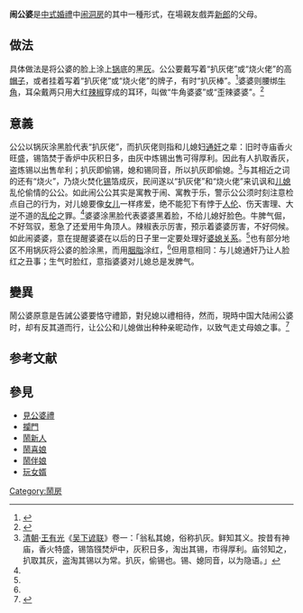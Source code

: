'''闹公婆'''是[[中式婚禮|中式婚禮]]中[[闹洞房|闹洞房]]的其中一種形式，在場親友戲弄[[新郎|新郎]]的父母。
==做法==
具体做法是将公婆的脸上涂上[[锅|锅]]底的黑[[灰|灰]]。公公要戴写着“扒灰佬”或“烧火佬”的高[[帽子|帽子]]，或者挂着写着“扒灰佬”或“烧火佬”的牌子，有时“扒灰棒”。<ref name=hjxsmjxsrsly>{{cite web| url=http://www.blwhw.com/show.aspx?id=6784de15-5eee-49ba-96eb-44c7070829af| title=婚嫁习俗（民间习俗—人生礼俗）| access-date=2015年6月6日| archive-url=https://web.archive.org/web/20180409233552/http://www.blwhw.com/show.aspx?id=6784de15-5eee-49ba-96eb-44c7070829af| archive-date=2018年4月9日| dead-url=yes}}</ref>婆婆则腰绑[[牛角|牛角]]，耳朵戴两只用大红[[辣椒|辣椒]]穿成的耳环，叫做“牛角婆婆”或“歪辣婆婆”。<ref name=qhjhxsynxljqhctjhxs>{{cite web | url=http://www.wed114.cn/baike/jiehunxisu/2016060219743_4.html | title=青海结婚习俗有哪些 了解青海传统结婚习俗(4) | access-date=2016年6月2日 | archive-url=https://web.archive.org/web/20180409233542/http://www.wed114.cn/baike/jiehunxisu/2016060219743_4.html | archive-date=2018年4月9日 | dead-url=yes }}</ref>
==意義==
公公以锅灰涂黑脸代表“扒灰佬”，而扒灰佬则指和儿媳妇[[通奸|通奸]]之辈：旧时寺庙香火旺盛，锡箔焚于香炉中灰积日多，由灰中炼锡出售可得厚利。因此有人扒取香灰，盗炼锡以出售牟利；扒灰即偷锡，媳和锡同音，所以扒灰即偷媳。<ref name=bahui>[[清朝|清朝]]·[[王有光|王有光]]《[[吴下谚联|吴下谚联]]》卷一：「翁私其媳，俗称扒灰。鲜知其义。按昔有神庙，香火特盛，锡箔镪焚炉中，灰积日多，淘出其锡，市得厚利。庙邻知之，扒取其灰，盗淘其锡以为常。扒灰，偷锡也。锡、媳同音，以为隐语。」</ref>与其相近之词的还有“烧火”，乃烧火焚化[[锡|锡]]箔成灰，民间遂以“扒灰佬”和“烧火佬”来讥讽和[[儿媳|儿媳]]乱伦偷情的公公。如此闹公公其实是寓教于闹、寓教于乐，警示公公须时刻注意检点自己的行为，对儿媳要像[[女儿|女儿]]一样疼爱，绝不能犯下有悖于[[人伦|人伦]]、伤天害理、大逆不道的[[乱伦|乱伦]]之罪。<ref name=qhjhxsynxljqhctjhxs/>婆婆涂黑脸代表婆婆黑着脸，不给儿媳好脸色。牛脾气倔，不好驾驭，惹急了还爱用牛角顶人。辣椒表示厉害，预示着婆婆厉害，不好伺候。如此闹婆婆，意在提醒婆婆在以后的日子里一定要处理好[[婆媳关系|婆媳关系]]。<ref name=qhjhxsynxljqhctjhxs/>也有部分地区不用锅灰将公婆的脸涂黑，而用[[胭脂|胭脂]]涂红，<ref name=hjxsmjxsrsly/>但用意相同：与儿媳通奸乃让人脸红之丑事；生气时脸红，意指婆婆对儿媳总是发脾气。

==變異==
鬧公婆原意是告誡公婆要恪守禮節，對兒媳以禮相待，然而，現時中国大陆闹公婆时，却有反其道而行，让公公和儿媳做出种种亲昵动作，以致气走丈母娘之事。<ref name=hljmqzzmnhqgspkqy>{{cite web| url=http://eladies.sina.com.cn/hunjia/2010/0203/1031967402.shtml | title=婚礼“节目”气走丈母娘 婚庆公司赔款千元 | date=2010年2月3日|archive-date=2021年1月19日|archive-url=https://web.archive.org/web/20180614172247/http://eladies.sina.com.cn/hunjia/2010/0203/1031967402.shtml |dead-url=no }}</ref>

==参考文献==
{{reflist}}

==參見==
*[[見公婆禮|見公婆禮]]
*[[攔門|攔門]]
*[[鬧新人|鬧新人]]
*[[鬧喜娘|鬧喜娘]]
*[[鬧伴娘|鬧伴娘]]
*[[玩女婿|玩女婿]]
[[Category:鬧房|Category:鬧房]]